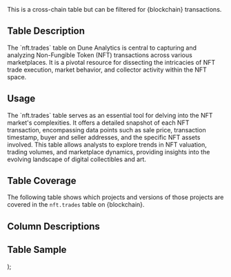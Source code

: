 <div>
    <Info> This is a cross-chain table but can be filtered for {blockchain} transactions.</Info>
    <h2>Table Description</h2>
    <p>
      The `nft.trades` table on Dune Analytics is central to capturing and analyzing Non-Fungible Token (NFT) transactions across various marketplaces. It is a pivotal resource for dissecting the intricacies of NFT trade execution, market behavior, and collector activity within the NFT space.
    </p>
    <h2>Usage</h2>
    <p>
      The `nft.trades` table serves as an essential tool for delving into the NFT market's complexities. It offers a detailed snapshot of each NFT transaction, encompassing data points such as sale price, transaction timestamp, buyer and seller addresses, and the specific NFT assets involved. This table allows analysts to explore trends in NFT valuation, trading volumes, and marketplace dynamics, providing insights into the evolving landscape of digital collectibles and art.
    </p>
    <h2>Table Coverage</h2>
      <p> The following table shows which projects and versions of those projects are covered in the <code>nft.trades</code> table on {blockchain}. </p>
    <NFTCoverage blockchain={blockchain}/>
    <h2>Column Descriptions</h2>
    <ColumnDescriptions tableSchema="nft" tableName="trades" />
    <h2>Table Sample</h2>
    <TableSampleParam tableSchema="nft" tableName="trades" ParamCol="blockchain" ParamValue={blockchain}/>
</div>
);